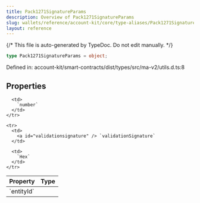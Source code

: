 ```yaml
---
title: Pack1271SignatureParams
description: Overview of Pack1271SignatureParams
slug: wallets/reference/account-kit/core/type-aliases/Pack1271SignatureParams
layout: reference
---
```


{/* This file is auto-generated by TypeDoc. Do not edit manually. */}

```ts
type Pack1271SignatureParams = object;
```

Defined in: account-kit/smart-contracts/dist/types/src/ma-v2/utils.d.ts:8

## Properties

<table>
  <thead>
    <tr>
      <th align="left">Property</th>
      <th align="left">Type</th>
    </tr>
  </thead>

  <tbody>
    <tr>
      <td>
        <a id="entityid" /> `entityId`
      </td>

      <td>
        `number`
      </td>
    </tr>

    <tr>
      <td>
        <a id="validationsignature" /> `validationSignature`
      </td>

      <td>
        `Hex`
      </td>
    </tr>

  </tbody>
</table>
